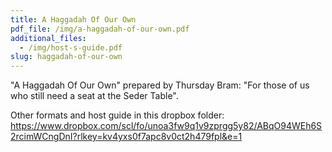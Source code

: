 ```yaml
---
title: A Haggadah Of Our Own
pdf_file: /img/a-haggadah-of-our-own.pdf
additional_files:
  - /img/host-s-guide.pdf
slug: haggadah-of-our-own
---
```

"A Haggadah Of Our Own" prepared by Thursday Bram:
"For those of us who still need a seat at the Seder Table".

Other formats and host guide in this dropbox folder:
https://www.dropbox.com/scl/fo/unoa3fw9q1v9zprgg5y82/ABqO94WEh6S2rcimWCngDnI?rlkey=kv4yxs0f7apc8v0ct2h479fpl&e=1

<Files frontMatter={frontMatter} />

<PdfViewer frontMatter={frontMatter} />

